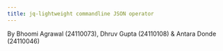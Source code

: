 ```yaml
---
title: jq-lightweight commandline JSON operator
---
```


By Bhoomi Agrawal (24110073), Dhruv Gupta (24110108) & Antara Donde (24110046)